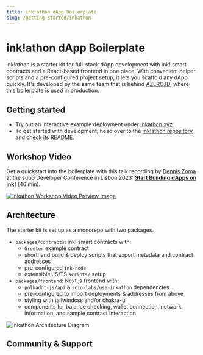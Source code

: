 ```yaml
---
title: ink!athon dApp Boilerplate
slug: /getting-started/inkathon 
---
```


# ink!athon dApp Boilerplate

ink!athon is a starter kit for full-stack dApp development with ink! smart contracts and a React-based frontend in one place. With convenient helper scripts and a pre-configured project setup, it lets you scaffold any dApp quickly. It's developed by the same team that is behind [AZERO.ID](https://azero.id), where this boilerplate is used in production.

## Getting started

* Try out an interactive example deployment under [inkathon.xyz](https://inkathon.xyz).
* To get started with development, head over to the [ink!athon repository](https://github.com/scio-labs/inkathon) and check its README.

## Workshop Video

Get a quickstart into the boilerplate with this talk recording by [Dennis Zoma](https://twitter.com/dennis_zoma) at the sub0 Developer Conference in Lisbon 2023: **[Start Building dApps on ink!](https://www.youtube.com/watch?v=SoNLZfsd0mQ)** (46 min).

[![inkathon Workshop Video Preview Image](/img/inkathon-workshop-video-preview.jpg)](https://www.youtube.com/watch?v=SoNLZfsd0mQ)

## Architecture

The starter kit is set up as a monorepo with two packages.

* `packages/contracts`: ink! smart contracts with:
  * `Greeter` example contract
  * shorthand build & deploy scripts that export metadata and contract addresses
  * pre-configured `ink-node`
  * extensible JS/TS `scripts/` setup
* `packages/frontend`: Next.js frontend with:
  * `polkadot-js/api` & `scio-labs/use-inkathon` dependencies 
  * pre-configured to import deployments & addresses from above
  * styling with tailwindcss and/or chakra-ui
  * components for balance checking, wallet connection, network information, and sample contract interaction

![inkathon Architecture Diagram](/img/inkathon-architecture.jpg)


## Community & Support


<BigCTA
  title="Telegram Group"
  emphasized="Join"
  cta="the conversation"
  url="https://t.me/inkathon"
/>

